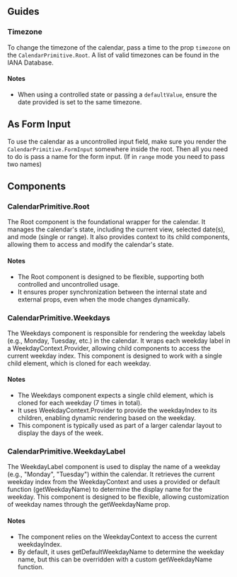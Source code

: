 

## Guides

### Timezone
To change the timezone of the calendar, pass a time to the prop `timezone` on the `CalendarPrimitive.Root`.
A list of valid timezones can be found in the <ExternalLink href="https://www.iana.org/time-zones">IANA Database</ExternalLink>.

#### Notes
- When using a controlled state or passing a `defaultValue`, ensure the date provided is set to the same timezone.
<CodeBlock client:load code={codeExamples.timezone} />

## As Form Input
To use the calendar as a uncontrolled input field, make sure you render the `CalendarPrimitive.FormInput` somewhere inside the root.
Then all you need to do is pass a name for the form input. (If in `range` mode you need to pass two names)
<CodeBlock client:load code={codeExamples.formInput} />

## Components

### CalendarPrimitive.Root
The Root component is the foundational wrapper for the calendar. It manages the calendar's state,
including the current view, selected date(s), and mode (single or range). It also provides context
to its child components, allowing them to access and modify the calendar's state.

#### Notes
- The Root component is designed to be flexible, supporting both controlled and uncontrolled usage.
- It ensures proper synchronization between the internal state and external props, even when the mode changes dynamically.

<Separator className="my-8" />

### CalendarPrimitive.Weekdays
The Weekdays component is responsible for rendering the weekday labels (e.g., Monday, Tuesday, etc.) in
the calendar. It wraps each weekday label in a WeekdayContext.Provider, allowing child components to
access the current weekday index. This component is designed to work with a single child element, which is
cloned for each weekday.
#### Notes
- The Weekdays component expects a single child element, which is cloned for each weekday (7 times in total).
- It uses WeekdayContext.Provider to provide the weekdayIndex to its children, enabling dynamic rendering based on the weekday.
- This component is typically used as part of a larger calendar layout to display the days of the week.

<Separator className="my-8" />

### CalendarPrimitive.WeekdayLabel
The WeekdayLabel component is used to display the name of a weekday (e.g., "Monday", "Tuesday")
within the calendar. It retrieves the current weekday index from the WeekdayContext and
uses a provided or default function (getWeekdayName) to determine the display name for
the weekday. This component is designed to be flexible, allowing customization of weekday
names through the getWeekdayName prop.

#### Notes
- The component relies on the WeekdayContext to access the current weekdayIndex.
- By default, it uses getDefaultWeekdayName to determine the weekday name, but this can be overridden with a custom getWeekdayName function.
